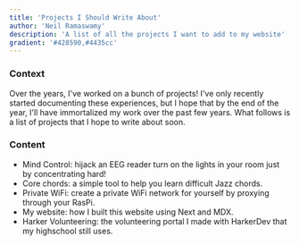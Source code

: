 ```yaml
---
title: 'Projects I Should Write About'
author: 'Neil Ramaswamy'
description: 'A list of all the projects I want to add to my website'
gradient: '#428590,#4435cc'
---
```


<h3>Context</h3>

Over the years, I've worked on a bunch of projects! I've only recently started documenting these experiences, but I hope that by the end of the year, I'll have immortalized my work over the past few years. What follows is a list of projects that I hope to write about soon.

<h3>Content</h3>

-   Mind Control: hijack an EEG reader turn on the lights in your room just by concentrating hard!
-   Core chords: a simple tool to help you learn difficult Jazz chords.
-   Private WiFi: create a private WiFi network for yourself by proxying through your RasPi.
-   My website: how I built this website using Next and MDX.
-   Harker Volunteering: the volunteering portal I made with HarkerDev that my highschool still uses.
